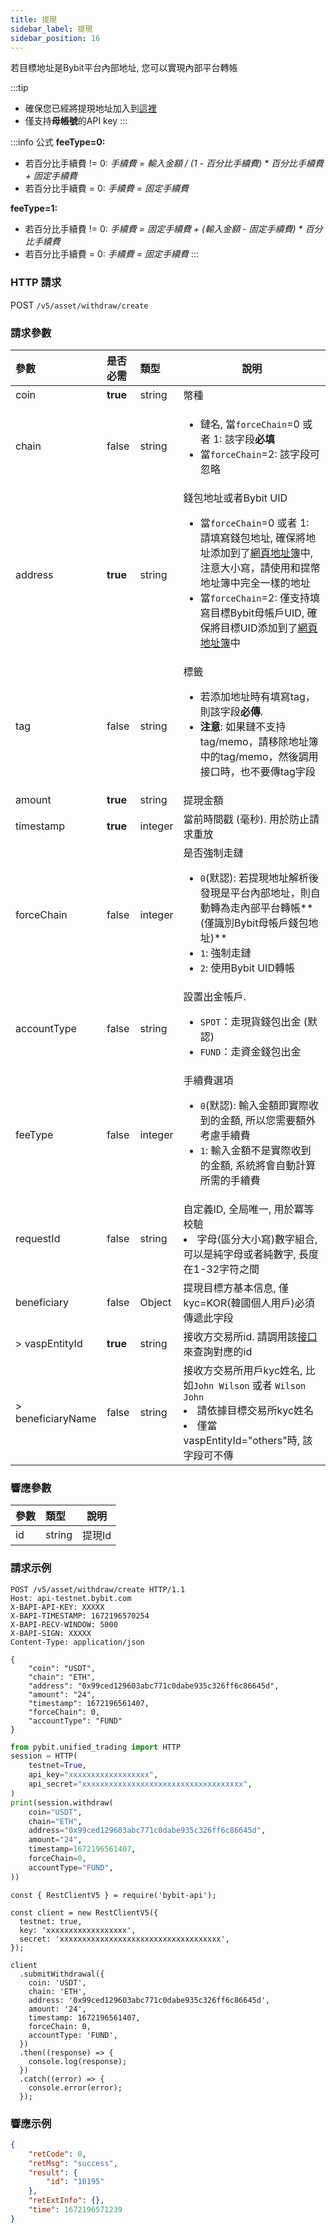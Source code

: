 ```yaml
---
title: 提現
sidebar_label: 提現
sidebar_position: 16
---
```


若目標地址是Bybit平台內部地址, 您可以實現內部平台轉帳

:::tip
* 確保您已經將提現地址加入到<a href="https://www.bybit.com/user/assets/money-address">這裡</a>
* 僅支持**母帳號**的API key
:::

:::info 公式
**feeType=0:**
* 若百分比手續費 != 0: _手續費 = 輸入金額 / (1 - 百分比手續費) * 百分比手續費 + 固定手續費_
* 若百分比手續費 = 0: _手續費 = 固定手續費_

**feeType=1:**
* 若百分比手續費 != 0: _手續費 = 固定手續費 + (輸入金額 - 固定手續費) * 百分比手續費_
* 若百分比手續費 = 0: _手續費 = 固定手續費_
:::

### HTTP 請求
POST `/v5/asset/withdraw/create`

### 請求參數
| 參數 | 是否必需 | 類型 | 說明|
|:----- |:-------|:-----|------ |
|coin |**true** |string |幣種 |
|chain |false |string |<ul><li>鏈名, 當`forceChain`=0 或者 1: 該字段**必填**</li><li>當`forceChain`=2: 該字段可忽略</li></ul> |
|address |**true** |string |錢包地址或者Bybit UID <ul><li>當`forceChain`=0 或者 1: 請填寫錢包地址, 確保將地址添加到了[網頁地址簿](https://www.bybit.com/user/assets/money-address)中, 注意大小寫，請使用和提幣地址簿中完全一樣的地址</li><li>當`forceChain`=2: 僅支持填寫目標Bybit母帳戶UID, 確保將目標UID添加到了[網頁地址簿](https://www.bybit.com/user/assets/money-address)中</li></ul> |
|tag |false |string |標籤 <ul><li>若添加地址時有填寫tag，則該字段**必傳**.</li> <li>**注意**: 如果鏈不支持tag/memo，請移除地址簿中的tag/memo，然後調用接口時，也不要傳tag字段</li></ul> |
|amount |**true** |string |提現金額 |
|timestamp |**true** |integer |當前時間戳 (毫秒). 用於防止請求重放 |
|forceChain |false |integer |是否強制走鏈<ul><li>`0`(默認): 若提現地址解析後發現是平台內部地址，則自動轉為走內部平台轉帳**(僅識別Bybit母帳戶錢包地址)**</li><li>`1`: 強制走鏈</li><li>`2`: 使用Bybit UID轉帳</li> </ul>|
|accountType|false|string |設置出金帳戶. <ul><li>`SPOT`：走現貨錢包出金 (默認)</li><li>`FUND`：走資金錢包出金</li></ul>|
|feeType|false|integer |手續費選項 <ul><li>`0`(默認): 輸入金額即實際收到的金額, 所以您需要額外考慮手續費</li><li>`1`: 輸入金額不是實際收到的金額, 系統將會自動計算所需的手續費</li></ul> |
|requestId |false |string |自定義ID, 全局唯一, 用於冪等校驗<li>字母(區分大小寫)數字組合, 可以是純字母或者純數字, 長度在1-32字符之間</li> |
|beneficiary |false |Object |提現目標方基本信息, 僅kyc=KOR(韓國個人用戶)必須傳遞此字段|
|> vaspEntityId |**true** |string |接收方交易所id. 請調用該[接口](../asset/withdraw/vasp-list#)來查詢對應的id|
|> beneficiaryName |false |string |接收方交易所用戶kyc姓名, 比如`John Wilson` 或者 `Wilson John` <li>請依據目標交易所kyc姓名</li><li>僅當vaspEntityId="others"時, 該字段可不傳</li>|

### 響應參數
| 參數 | 類型 | 說明|
|:----- |:-----|----- |
|id |string|提現Id |

### 請求示例

<Tabs groupId="programming-languages">
<TabItem value="http" label="HTTP">

```http
POST /v5/asset/withdraw/create HTTP/1.1
Host: api-testnet.bybit.com
X-BAPI-API-KEY: XXXXX
X-BAPI-TIMESTAMP: 1672196570254
X-BAPI-RECV-WINDOW: 5000
X-BAPI-SIGN: XXXXX
Content-Type: application/json

{
    "coin": "USDT",
    "chain": "ETH",
    "address": "0x99ced129603abc771c0dabe935c326ff6c86645d",
    "amount": "24",
    "timestamp": 1672196561407,
    "forceChain": 0,
    "accountType": "FUND"
}
```

</TabItem>
<TabItem value="python" label="Python">

```python
from pybit.unified_trading import HTTP
session = HTTP(
    testnet=True,
    api_key="xxxxxxxxxxxxxxxxxx",
    api_secret="xxxxxxxxxxxxxxxxxxxxxxxxxxxxxxxxxxxx",
)
print(session.withdraw(
    coin="USDT",
    chain="ETH",
    address="0x99ced129603abc771c0dabe935c326ff6c86645d",
    amount="24",
    timestamp=1672196561407,
    forceChain=0,
    accountType="FUND",
))
```

</TabItem>

<TabItem value="Node" label="Node.js">

```n4js
const { RestClientV5 } = require('bybit-api');

const client = new RestClientV5({
  testnet: true,
  key: 'xxxxxxxxxxxxxxxxxx',
  secret: 'xxxxxxxxxxxxxxxxxxxxxxxxxxxxxxxxxxxx',
});

client
  .submitWithdrawal({
    coin: 'USDT',
    chain: 'ETH',
    address: '0x99ced129603abc771c0dabe935c326ff6c86645d',
    amount: '24',
    timestamp: 1672196561407,
    forceChain: 0,
    accountType: 'FUND',
  })
  .then((response) => {
    console.log(response);
  })
  .catch((error) => {
    console.error(error);
  });
```

</TabItem>
</Tabs>

### 響應示例

```json
{
    "retCode": 0,
    "retMsg": "success",
    "result": {
        "id": "10195"
    },
    "retExtInfo": {},
    "time": 1672196571239
}
```
